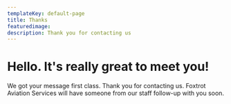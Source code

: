 ```yaml
---
templateKey: default-page
title: Thanks
featuredimage:
description: Thank you for contacting us
---
```


# Hello. It's really great to meet you!

We got your message first class. Thank you for contacting us. Foxtrot Aviation Services will have someone from our staff follow-up with you soon.
